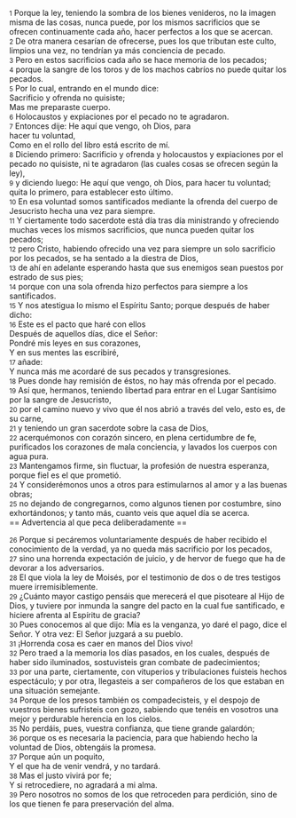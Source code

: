 {{anchor|1}} <small>1</small> Porque la ley, teniendo la sombra de los bienes venideros, no la imagen misma de las cosas, nunca puede, por los mismos sacrificios que se ofrecen continuamente cada año, hacer perfectos a los que se acercan.<br>
{{anchor|2}} <small>2</small> De otra manera cesarían de ofrecerse, pues los que tributan este culto, limpios una vez, no tendrían ya más conciencia de pecado.<br>
{{anchor|3}} <small>3</small> Pero en estos sacrificios cada año se hace memoria de los pecados;<br>
{{anchor|4}} <small>4</small> porque la sangre de los toros y de los machos cabríos no puede quitar los pecados.<br>
{{anchor|5}} <small>5</small> Por lo cual, entrando en el mundo dice:<br>
Sacrificio y ofrenda no quisiste;<br>
Mas me preparaste cuerpo.<br>
{{anchor|6}} <small>6</small> Holocaustos y expiaciones por el pecado no te agradaron.<br>
{{anchor|7}} <small>7</small> Entonces dije: He aquí que vengo, oh Dios, para<br>
hacer tu voluntad,<br>
Como en el rollo del libro está escrito de mí.<br>
{{anchor|8}} <small>8</small> Diciendo primero: Sacrificio y ofrenda y holocaustos y expiaciones por el pecado no quisiste, ni te agradaron (las cuales cosas se ofrecen según la ley),<br>
{{anchor|9}} <small>9</small> y diciendo luego: He aquí que vengo, oh Dios, para hacer tu voluntad; quita lo primero, para establecer esto último.<br>
{{anchor|10}} <small>10</small> En esa voluntad somos santificados mediante la ofrenda del cuerpo de Jesucristo hecha una vez para siempre.<br>
{{anchor|11}} <small>11</small> Y ciertamente todo sacerdote está día tras día ministrando y ofreciendo muchas veces los mismos sacrificios, que nunca pueden quitar los pecados;<br>
{{anchor|12}} <small>12</small> pero Cristo, habiendo ofrecido una vez para siempre un solo sacrificio por los pecados, se ha sentado a la diestra de Dios,<br>
{{anchor|13}} <small>13</small> de ahí en adelante esperando hasta que sus enemigos sean puestos por estrado de sus pies;<br>
{{anchor|14}} <small>14</small> porque con una sola ofrenda hizo perfectos para siempre a los santificados.<br>
{{anchor|15}} <small>15</small> Y nos atestigua lo mismo el Espíritu Santo; porque después de haber dicho:<br>
{{anchor|16}} <small>16</small> Este es el pacto que haré con ellos<br>
Después de aquellos días, dice el Señor:<br>
Pondré mis leyes en sus corazones,<br>
Y en sus mentes las escribiré,<br>
{{anchor|17}} <small>17</small> añade:<br>
Y nunca más me acordaré de sus pecados y transgresiones.<br>
{{anchor|18}} <small>18</small> Pues donde hay remisión de éstos, no hay más ofrenda por el pecado.<br>
{{anchor|19}} <small>19</small> Así que, hermanos, teniendo libertad para entrar en el Lugar Santísimo por la sangre de Jesucristo,<br>
{{anchor|20}} <small>20</small> por el camino nuevo y vivo que él nos abrió a través del velo, esto es, de su carne,<br>
{{anchor|21}} <small>21</small> y teniendo un gran sacerdote sobre la casa de Dios,<br>
{{anchor|22}} <small>22</small> acerquémonos con corazón sincero, en plena certidumbre de fe, purificados los corazones de mala conciencia, y lavados los cuerpos con agua pura.<br>
{{anchor|23}} <small>23</small> Mantengamos firme, sin fluctuar, la profesión de nuestra esperanza, porque fiel es el que prometió.<br>
{{anchor|24}} <small>24</small> Y considerémonos unos a otros para estimularnos al amor y a las buenas obras;<br>
{{anchor|25}} <small>25</small> no dejando de congregarnos, como algunos tienen por costumbre, sino exhortándonos; y tanto más, cuanto veis que aquel día se acerca.<br>
== Advertencia al que peca deliberadamente ==

{{anchor|26}} <small>26</small> Porque si pecáremos voluntariamente después de haber recibido el conocimiento de la verdad, ya no queda más sacrificio por los pecados,<br>
{{anchor|27}} <small>27</small> sino una horrenda expectación de juicio, y de hervor de fuego que ha de devorar a los adversarios.<br>
{{anchor|28}} <small>28</small> El que viola la ley de Moisés, por el testimonio de dos o de tres testigos muere irremisiblemente.<br>
{{anchor|29}} <small>29</small> ¿Cuánto mayor castigo pensáis que merecerá el que pisoteare al Hijo de Dios, y tuviere por inmunda la sangre del pacto en la cual fue santificado, e hiciere afrenta al Espíritu de gracia?<br>
{{anchor|30}} <small>30</small> Pues conocemos al que dijo: Mía es la venganza, yo daré el pago, dice el Señor. Y otra vez: El Señor juzgará a su pueblo.<br>
{{anchor|31}} <small>31</small> ¡Horrenda cosa es caer en manos del Dios vivo!<br>
{{anchor|32}} <small>32</small> Pero traed a la memoria los días pasados, en los cuales, después de haber sido iluminados, sostuvisteis gran combate de padecimientos;<br>
{{anchor|33}} <small>33</small> por una parte, ciertamente, con vituperios y tribulaciones fuisteis hechos espectáculo; y por otra, llegasteis a ser compañeros de los que estaban en una situación semejante.<br>
{{anchor|34}} <small>34</small> Porque de los presos también os compadecisteis, y el despojo de vuestros bienes sufristeis con gozo, sabiendo que tenéis en vosotros una mejor y perdurable herencia en los cielos.<br>
{{anchor|35}} <small>35</small> No perdáis, pues, vuestra confianza, que tiene grande galardón;<br>
{{anchor|36}} <small>36</small> porque os es necesaria la paciencia, para que habiendo hecho la voluntad de Dios, obtengáis la promesa.<br>
{{anchor|37}} <small>37</small> Porque aún un poquito,<br>
Y el que ha de venir vendrá, y no tardará.<br>
{{anchor|38}} <small>38</small> Mas el justo vivirá por fe;<br>
Y si retrocediere, no agradará a mi alma.<br>
{{anchor|39}} <small>39</small> Pero nosotros no somos de los que retroceden para perdición, sino de los que tienen fe para preservación del alma.<br>
